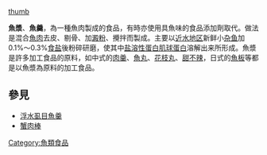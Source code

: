 [[file:Kanikama.jpg|thumb]]

'''魚漿'''、'''魚羹'''，為一種魚肉製成的食品，有時亦使用具魚味的食品添加劑取代。做法是混合[[魚肉|魚肉]]去皮、剔骨、加[[澱粉|澱粉]]、攪拌而製成。主要以[[近水地区|近水地区]]新鲜小[[杂鱼|杂鱼]]加0.1%～0.3%[[食盐|食盐]]後粉碎研磨，使其中[[盐溶性蛋白肌球蛋白|盐溶性蛋白肌球蛋白]]溶解出来所形成。魚漿是許多加工食品的原料，如中式的[[肉羹|肉羹]]、[[魚丸|魚丸]]、[[花枝丸|花枝丸]]、[[甜不辣|甜不辣]]，日式的[[魚板|魚板]]等都是以魚漿為原料的加工食品。

==參見==
* [[浮水虱目魚羹|浮水虱目魚羹]]
* [[蟹肉棒|蟹肉棒]]

{{食材小作品}}

[[Category:魚類食品|Category:魚類食品]]